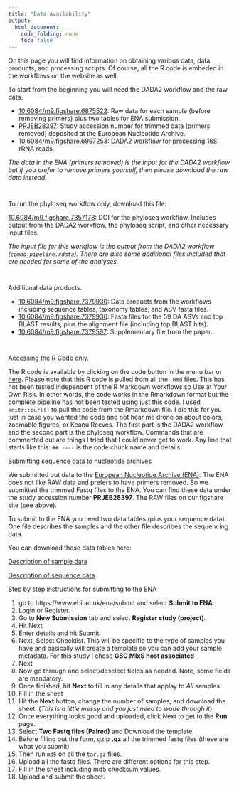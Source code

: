 ```yaml
---
title: "Data Availability"
output:
  html_document:
    code_folding: none
    toc: false
---
```


On this page you will find information on obtaining various data, data products, and processing scripts. Of course, all the R code is embeded in the workflows on the website as well.

<p id = "steel">
To start from the beginning you will need the DADA2 workflow and the raw data.
</p>

* [10.6084/m9.figshare.6875522](https://doi.org/10.6084/m9.figshare.6875522){target="_new"}: Raw data for each sample (before removing primers) plus two tables for ENA submission.
* [PRJEB28397](https://www.ebi.ac.uk/ena/browser/view/PRJEB28397){target="_new"}: Study accession number for trimmed data (primers removed)  deposited at the European Nucleotide Archive.
* [10.6084/m9.figshare.6997253](https://doi.org/10.6084/m9.figshare.6997253){target="_new"}: DADA2 workflow for processing 16S rRNA reads.

*The data in the ENA (primers removed) is the input for the DADA2 workflow but if you prefer to remove primers yourself, then please download the raw data instead.*

<div style="padding-top: 1em"></div>

<p id = "steel">
To run the phyloseq workflow only, download this file:
</p>

[10.6084/m9.figshare.7357178](https://doi.org/10.6084/m9.figshare.7357178){target="_new"}: DOI for the phyloseq workflow. Includes output from the DADA2 workflow, the phyloseq script, and other necessary input files.

*The input file for this workflow is the output from the DADA2 workflow (`combo_pipeline.rdata`). There are also some additional files included that are needed for some of the analyses.*

<div style="padding-top: 1em"></div>

<p id = "steel">
Additional data products.
</p>

* [10.6084/m9.figshare.7379930](https://doi.org/10.6084/m9.figshare.7379930){target="_new"}: Data products from the workflows including sequence tables, taxonomy tables, and ASV fasta files.
* [10.6084/m9.figshare.7379936](https://doi.org/10.6084/m9.figshare.7379936){target="_new"}: Fasta files for the 59 DA ASVs and top BLAST results, plus the alignment file (including top BLAST hits).
* [10.6084/m9.figshare.7379597](https://doi.org/10.6084/m9.figshare.7379597){target="_new"}: Supplementary file from the paper.

<div style="padding-top: 1em"></div>

<p id = "steel">
Accessing the R Code only.
</p>

The  R code is available by clicking on the code button in the menu bar or [here](raw_code.txt). Please note that this  R code is pulled from all the `.Rmd` files. This has not been tested independent of the R Markdown workflows so <span class="paper">Use at Your Own Risk</span>. In other words, the code works in the Rmarkdown format but the complete pipeline has not been tested using just this code. I used `knitr::purl()` to pull  the code from the Rmarkdown file. I did this for you just in case you wanted the code and not hear me drone on about colors, zoomable figures, or Keanu Reeves. The first part is the DADA2 workflow and the second part is the phyloseq workflow. Commands that are commented out are things I tried that I could never get to work. Any line that starts like this: `## ----` is the code chuck name and details.


<p id = "steel">
Submitting sequence data to nucleotide archives
</p>


We submitted out data to the [European Nucleotide Archive (ENA)](https://www.ebi.ac.uk/ena). The ENA does not like RAW data and prefers to have primers removed. So we submitted the trimmed Fastq files to the ENA. You can find these data under the study accession number **PRJEB28397**. The RAW files on our figshare site (see above).  

To submit to the ENA you need two data tables (plus your sequence data). One file describes the samples and the other file describes the sequencing data. 

You can download these data tables here:

[Description of sample data](ena_submit/ENA_Sample_SUBMISSION_DIGEST.txt)

[Description of sequence data](ena_submit/ENA_PAIRED_FASTQ_SUBMISSION_DIGEST.txt)


Step by step instructions for submitting to the ENA

1) go to https://www.ebi.ac.uk/ena/submit and select **Submit to ENA**.  
2) Login or Register.  
3) Go to **New Submission** tab and select **Register study (project)**. 
4) Hit Next
5) Enter details and hit Submit.
6) Next, Select Checklist. This will be specific to the type of samples you have and basically will create a template so you can add your sample metadata. For this study I chose **GSC MIxS host associated**
7) Next
8) Now go through and select/deselect fields as needed. Note, some fields are mandatory. 
9) Once finished, hit **Next** to fill in any details that applay to *All* samples. 
10) Fill in the sheet
11) Hit the **Next** button, change the number of samples, and download the sheet. (*This is a little messy and you just need to wade through it*)
12) Once everything looks good and uploaded, click Next to get to the **Run** page. 
13) Select **Two Fastq files (Paired)** and Download the template.
14) Before filling out the form, gzip **.gz** all the trimmed fastq files (these are what you submit)
15) Then run `md5` on all the `tar.gz` files. 
16) Upload all the fastq files. There are different options for this step.
17) Fill in the sheet including md5 checksum values.
18) Upload and submit the sheet.

